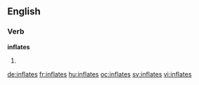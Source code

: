 ==English==

===Verb===
'''inflates'''

# {{third-person singular of|inflate}}

[[de:inflates]]
[[fr:inflates]]
[[hu:inflates]]
[[oc:inflates]]
[[sv:inflates]]
[[vi:inflates]]